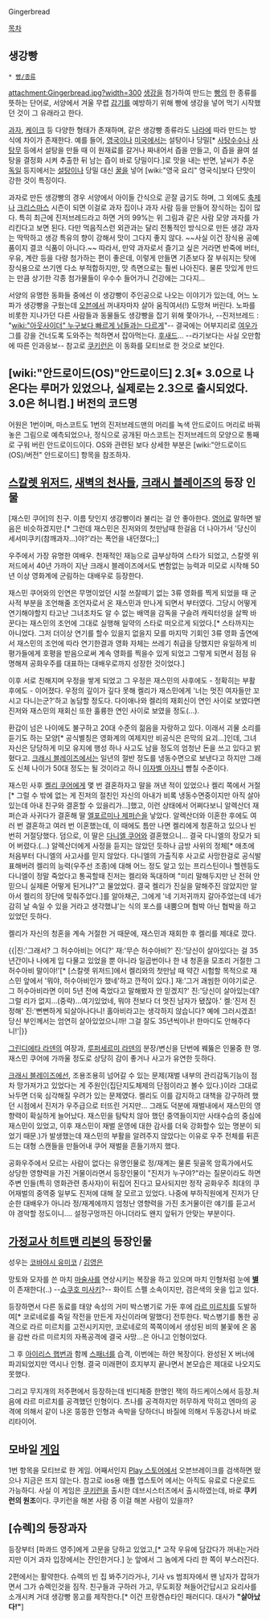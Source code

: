Gingerbread

[[목차]]
== 생강빵 ==
 * [[빵/종류]]

attachment:Gingerbread.jpg?width=300
[[생강]]을 첨가하여 만드는 [[빵]]의 한 종류를 뜻하는 단어로, 서양에서 겨울 무렵 [[감기]]를 예방하기 위해 빵에 생강을 넣어 먹기 시작했던 것이 그 유래라고 한다.

[[과자]], [[케이크]] 등 다양한 형태가 존재하며, 같은 생강빵 종류라도 [[나라]]에 따라 만드는 방식에 차이가 존재한다. 예를 들어, [[영국]]이나 [[미국]]에서는 설탕이나 당밀[* [[사탕수수]]나 [[사탕무]] 등에서 설탕을 만들 때 이 원재료를 갈거나 짜내어서 즙을 만들고, 이 즙을 끓여 설탕을 결정화 시켜 추출한 뒤 남는 즙이 바로 당밀이다.]로 맛을 내는 반면, 날씨가 추운 [[독일]] 등지에서는 [[설탕]]이나 당밀 대신 [[꿀]]을 넣어 [wiki:"영국 요리" 영국식]보다 단맛이 강한 것이 특징이다.

과자로 만든 생강빵의 경우 서양에서 아이들 간식으로 곧잘 굽기도 하며, 그 외에도 [[축제]]나 [[크리스마스]] 시즌이 되면 이걸로 과자 집이나 과자 사람 등을 만들어 장식하는 집이 많다. 특히 최근에 진저브레드라고 하면 거의 99%는 위 그림과 같은 사람 모양 과자를 가리킨다고 보면 된다. 다만 먹음직스런 외관과는 달리 전통적인 방식으로 만든 생강 과자는 딱딱하고 생강 특유의 향이 강해서 맛이 그다지 좋지 않다. ~~사실 이건 장식용 공예품이지 결코 식품이 아니다.~~ 따라서, 만약 과자로서 즐기고 싶은 거라면 반죽에 버터, 우유, 계란 등을 다량 첨가하는 편이 좋은데, 이렇게 만들면 기존보다 잘 부숴지는 탓에 장식용으로 쓰기엔 다소 부적합하지만, 맛 측면으로는 훨씬 나아진다. 물론 맛있게 만드는 만큼 상기한 각종 첨가물들이 우수수 들어가니 건강에는 그다지...

서양의 유명한 동화들 중에선 이 생강빵이 주인공으로 나오는 이야기가 있는데, 어느 노파가 생강빵을 구웠는데 [[오븐]]에서 꺼내자마자 살아 움직여서(!) 도망쳐 버린다. 노파를 비롯한 지나가던 다른 사람들과 동물들도 생강빵을 잡기 위해 쫓아가나, --진저브레드 : "[[wiki:"아웃사이더" 누구보다 빠르게 남들과는 다르게]]"-- 결국에는 어부지리로 [[여우]]가 그를 강을 건너도록 도와주는 척하면서 잡아먹는다. [[후새드]]... --라기보다는 사실 오만함에 따른 인과응보-- 참고로 [[쿠키런]]은 이 동화를 모티브로 한 것으로 보인다.

== [wiki:"안드로이드(OS)"안드로이드] 2.3[* 3.0으로 나온다는 루머가 있었으나, 실제로는 2.3으로 출시되었다. 3.0은 허니컴.] 버전의 코드명 ==
어원은 1번이며, 마스코트도 1번의 진저브레드맨의 머리를 녹색 안드로이드 머리로 바꿔놓은 그림으로 예측되었으나, 정식으로 공개된 마스코트는 진저브레드의 모양으로 통째로 구워 버린 안드로이드이다. OS와 관련된 보다 상세한 부분은 [wiki:"안드로이드(OS)/버전" 안드로이드] 항목을 참조하자.

== [[스칼렛 위저드]], [[새벽의 천사들]], [[크래시 블레이즈]]의 등장 인물 ==
[재스민 쿠어]의 친구. 이름 탓인지 생강빵이라 불리는 걸 안 좋아한다. [[영어]]로 말하면 발음은 비슷하겠지만.[* 그런데 재스민은 진저와의 첫만남때 한걸음 더 나아가서 '당신이 세서미쿠키(참깨과자...)야?'라는 폭언을 내던졌다;;]

우주에서 가장 유명한 여배우. 천재적인 재능으로 급부상하여 스타가 되었고, 스칼렛 위저드에서 40년 가까이 지난 크래시 블레이즈에서도 변함없는 능력과 미모로 시작해 50년 이상 영화계에 군림하는 대배우로 등장한다.

재스민 쿠어와의 인연은 무명이었던 시절 쓰잘떼기 없는 3류 영화를 찍게 되었을 때 군사적 부분을 조언해줄 조언자로서 온 재스민과 만나게 되면서 부터였다. 그당시 어떻게 연기해야할지 타고난 그녀조차도 알 수 없는 배역을 감독을 구슬려 캐릭터성을 살짝 바꾼다는 재스민의 조언에 그대로 실행해 일약의 스타로 떠오르게 되었다.[* 스타까지는 아니었다. 그저 더이상 연기를 할수 있을지 없을지 모를 마지막 기회인 3류 영화 출연에서 재스민의 조언에 따라 연기한결과 영화 자체는 쓰레기 취급을 당했지만 유일하게 비평가들에게 호평을 받음으로써 계속 영화를 찍을수 있게 되었고 그렇게 되면서 점점 유명해져 공화우주를 대표하는 대배우로까지 성장한 것이었다.]

이후 서로 친해지며 우정을 쌓게 되었고 그 우정은 재스민의 사후에도 - 정확히는 부활 후에도 - 이어졌다. 우정의 깊이가 깊다 못해 켈리가 재스민에게 '너는 멋진 여자들만 꼬시고 다니는군?'하고 농담할 정도다. 다이애나와 켈리의 재회신이 연인 사이로 보였다면 진저와 재스민의 재회신 또한 훌륭한 연인 사이로 보였을 정도(...).

환갑이 넘은 나이에도 불구하고 20대 수준의 젊음을 자랑하고 있다. 이래서 괴물 소리를 듣기도 하는 모양[* 공식별칭은 영화계의 여제지만 비공식은 은막의 요괴...]인데, 그녀 자신은 당당하게 미모 유지에 행성 하나 사고도 남을 정도의 엄청난 돈을 쓰고 있다고 밝혔다고. [[크래시 블레이즈]]에서는 일년의 절반 정도를 냉동수면으로 보낸다고 하지만 그래도 신체 나이가 50대 정도는 될 것이라고 하니 [[이자벨 아자니]] 뺨칠 수준이다.

재스민 사후 [[켈리 쿠어]]에게 몇 번 결혼하자고 말을 꺼낸 적이 있었으나 켈리 쪽에서 거절[* 그럴 수 밖에 없는 게 진저의 절친인 자신의 아내가 비록 냉동수면중이지만 아직 살아 있는데 아내 친구와 결혼할 수 있을리가...]했고, 이런 상태에서 어쩌다보니 알렉산더 재퍼슨과 사귀다가 결혼해 딸 [[엘포르미나 제퍼슨]]을 낳았다. 알렉산더와 이혼한 후에도 여러 번 결혼하고 여러 번 이혼했는데, 이 때에도 틈만 나면 켈리에게 청혼하고 있으나 빈번히 거절당했다.
덤으로, 이 딸은 [[다니엘 쿠어]]와 결혼했으니... 결국 다니엘의 장모가 되어 버렸다.(…) 알렉산더에게 사정을 듣지는 않았던 듯하나 금방 사위의 정체[* 애초에 처음부터 다니엘의 사고사를 믿지 않았다. 다니엘의 가출직후 사고로 사망한걸로 공식발표해버려 켈리의 능력(우주선 조종)에 대해 어느 정도 알고 있는 프리스틴이나 헬렌등도 다니엘이 정말 죽었다고 통곡할때 진저는 켈리와 독대하며 "미리 말해두지만 난 전혀 안믿으니 실제론 어떻게 된거냐?"고 물었었다. 결국 켈리가 진실을 말해주진 않았지만 알아서 켈리의 장단에 맞춰주었다.]를 알아채곤, 그에게 '네 기저귀까지 갈아주었는데 네가 감히 날 속일 수 있을 거라고 생각했냐'는 식의 포스를 내뿜으며 협박 아닌 협박을 하고 있었던 듯하다.

켈리가 자신의 청혼을 계속 거절한 거 때문에, 재스민과 재회한 후 켈리를 제대로 깠다.

{{|진:'그래서? 그 허수아비는 어디?'
재:'무슨 허수아비?'
진:'당신이 살아있다는 걸 35년간이나 나에게 입 다물고 있었을 뿐 아니라 일곱번이나 한 내 청혼을 모조리 거절한 그 허수아비 말이야!'[* [스칼렛 위저드]에서 켈리와의 첫만남 때 약간 시험할 목적으로 재스민 앞에서 '뭐야, 허수아비인가 했네'하고 깐적이 있다.]
재:'그거 괘씸한 이야기로군. 그 허수아비라면 이미 5년 전에 죽었다고 말해봤자 안 믿겠지?'
진:'당신이 살아있는데? 그럴 리가 없지...(중략)...여기있었네, 뭐야 전보다 더 멋진 남자가 됐잖아.'
켈:'진저 진정해'
진:'뻔뻔하게 되살아나다니! 홀아비라고는 생각하지 않습니다? 예에 그러시겠죠! 당신 부인께서는 엄연히 살아있었으니까! 그걸 잘도 35년씩이나! 한마디도 안해주다니!'|}}

[[그린디에타 라덴]]의 여장과, [[루퍼세르미 라덴]]의 분장/변신을 단번에 꿰뚫은 인물중 한 명. 재스민 쿠어에 가까울 정도로 상당히 감이 좋거나 사고가 유연한 듯하다.

[[크래시 블레이즈]]에선, 조용조용히 넘어갈 수 있는 문제(재벌 내부의 관리감독기능이 점차 망가져가고 있었다는 게 주원인(집단지도체제의 단점이라고 볼수 있다.)이라 그대로 놔두면 더욱 심각해질 우려가 있는 문제였다. 켈리도 이를 감지하고 대책을 강구하려 했던 시점에서 진저가 우주급으로 터뜨린 거지만... 그래도 덕분에 재벌내에서 재스민의 영향력이 확실하게 늘어났다. 재스민을 탐탁치 않아 했던 중역들이지만 사태수습의 중심에 재스민이 있었고, 이후 재스민이 재벌 운영에 대한 감사를 더욱 강화할수 있는 명분이 되었기 때문.)가 발생했는데 재스민의 부활을 알려주지 않았다는 이유로 우주 전체를 뒤흔드는 대형 스캔들을 만들어내 쿠어 재벌을 흔들기까지 했다.

공화우주에서 모르는 사람이 없다는 유명인물로 정/재계는 물론 뒷골목 암흑가에서도 상당한 영향력을 가진 거물이라면서 등장인물이 "진저가 누구야?"라는 질문이라도 하면 주변 인들(특히 영화관련 종사자)이 뒤집어 진다고 묘사되지만 정작 공화우주 최대의 쿠어재벌의 중역중 일부도 진저에 대해 잘 모르고 있었다. 나중에 부하직원에게 진저가 단순한 대배우가 아니라 정/재계에까지 엄청난 영향력을 가진 초거물이란 얘기를 듣고서야 경악할 정도이니.... 설정구멍까진 아니더라도 왠지 앞뒤가 안맞는 부분이다.

== [[가정교사 히트맨 리본]]의 등장인물 ==
성우는 [[코바야시 유미코]] / [[김영은]]

망토와 모자를 쓴 마치 [[마술사]]를 연상시키는 복장을 하고 있으며 마치 인형처럼 눈에 '''[[별]]'''이 존재한다(..)
--[[쇼쿠호 미사키]]?--
화이트 스펠 소속이지만, 검은색의 옷을 입고 있다.

등장하면서 다른 동료를 태양 속성의 거미 박스병기로 가둔 후에 [[라르 미르치]]를 도발하여[* 코로네로를 죽일 작전을 만든게 자신이라며 말했다] 전투한다. 박스병기를 통한 공격으로 라르 미르치를 고전시키지만, 코로네로의 쪽쪽이에서 생성된 비의 불꽃에 온 몸을 감싼 라르 미르치의 자폭공격에 결국 사망...은 아니고 인형이었다.

그 후 [[아이리스 햅번]]과 함께 [[스패너]]를 습격, 이번에는 하얀 복장이다. 완성된 X 버너에 파괴되었지만 역시나 인형. 결국 미래편이 흐지부지 끝나면서 본모습은 제대로 나오지도 못했다.

그리고 무지개의 저주편에서 등장하는데 빈디체중 한명인 잭의 하드케이스에서 등장.처음에 라르 미르치를 공격했던 인형이다. 츠나를 공격하지만 허무하게 막히고 엔마의 공격에 의해서 같이 나온 뚱뚱한 인형과 속박을 당하더니 바질에 의해서 두동강나서 바로 리타이어.

== 모바일 [[게임]] ==
1번 항목을 모티브로 한 게임.
어째서인지 [[구글 플레이|Play 스토어]]에서 오븐브레이크를 검색하면 떴으나 지금은 뜨지 않는다. 참고로 ios용 애플 앱스토어 에서는 아직도 유료로 다운로드 가능하디.
사실 이 게임은 [[쿠키런]]을 출시한 데브시스터즈에서 출시하였는데, 바로 '''쿠키런의 원조'''이다. 쿠키런을 해본 사람 중 이걸 해본 사람이 있을까?

== [슈렉]의 등장과자 ==
등장부터 [파콰드 영주]에게 고문을 당하고 있었고,[* 고작 우유에 담갔다가 꺼내는거라지만 이거 과자 입장에서는 잔인한거다.] 눈 앞에서 그 놈에게 다리 한 쪽이 부스러진다.

2편에서는 활약한다. 슈렉의 빈 집 봐주기라거나, 기사 vs 범죄자에서 왠 남자가 잡혀가면서 그가 슈렉인것을 짐작. 친구들과 구하러 가고, 무도회장 쳐들어간답시고 요리사를 소개시켜 거대 생강빵 몽고를 제작한다.[* 이건 프랑켄슈타인 패러디다. 대사가 '''"살아났다!"''']
